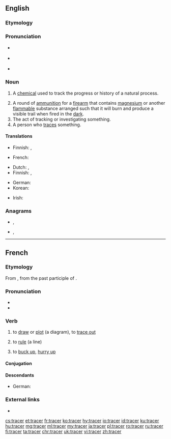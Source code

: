 {{also|Tracer|tračer}}
==English==

===Etymology===
{{suffix|trace|er|lang=en}}

===Pronunciation===
* {{a|UK}} {{IPA|/ˈtɹeɪsə(ɹ)/|[ˈtʃɹeɪsə(ɹ)]|lang=en}}
* {{a|US}} {{IPA|/ˈtɹeɪsɚ/|[ˈtʃɹeɪsɚ]|lang=en}}
* {{rhymes|eɪsə(r)|lang=en}}

===Noun===
{{en-noun}}

# {{lb|en|chemistry}} A [[chemical]] used to track the progress or history of a natural process.
# A round of [[ammunition]] for a [[firearm]] that contains [[magnesium]] or another [[flammable]] substance arranged such that it will burn and produce a visible trail when fired in the [[dark]].
# The act of tracking or investigating something.
# A person who [[trace]]s something.

====Translations====
{{trans-top|A chemical used to track the progress or history of a natural process}}
* Finnish: {{t|fi|markkeri}}, {{t|fi|merkkiaine}}
{{trans-mid}}
* French: {{t+|fr|marqueur|m}}
{{trans-bottom}}

{{trans-top|A piece of ammunition for a firearm that contains magnesium or another flammable substance}}
* Dutch: {{t|nl|tracer}}, {{t|nl|lichtspoormunitie}}
* Finnish: {{t|fi|valojuova-ammus}}, {{t|fi|valojuovaluoti}}
{{trans-mid}}
* German: {{t+|de|Leuchtspurmunition}}
* Korean: {{t+|ko|예광탄|sc=Kore}}
{{trans-bottom}}

{{trans-top|The act of tracking or investigating something}}
{{trans-mid}}
{{trans-bottom}}

{{trans-top|A person who traces something}}
* Irish: {{t|ga|rianaí|m}}
{{trans-mid}}
{{trans-bottom}}

===Anagrams===
* {{l|en|carter}}, {{l|en|Carter}}
* {{l|en|crater}}, {{l|en|Crater}}

----

==French==

===Etymology===
From {{etyl|fro|fr}} {{m|fro|tracier}}, from {{etyl|la|fr}} {{m|la|tractum}} the past participle of {{m|la|traho}}.

===Pronunciation===
* {{audio|Fr-tracer.ogg|audio|lang=fr}}
* {{IPA|/tʁa.se/|lang=fr}}

===Verb===
{{fr-verb}}

# {{lb|fr|transitive}} to [[draw]] or [[plot]] (a diagram), to [[trace out]]
# {{lb|fr|transitive}} to [[rule]] (a line)
# {{lb|fr|informal}} to [[buck up]], [[hurry up]]

====Conjugation====
{{fr-conj-auto}}

====Descendants====
* German: {{l|de|trassieren}}

===External links===
* {{R:TLFi}}

[[cs:tracer]]
[[et:tracer]]
[[fr:tracer]]
[[ko:tracer]]
[[hy:tracer]]
[[io:tracer]]
[[id:tracer]]
[[ku:tracer]]
[[hu:tracer]]
[[mg:tracer]]
[[ml:tracer]]
[[my:tracer]]
[[ja:tracer]]
[[pl:tracer]]
[[ro:tracer]]
[[ru:tracer]]
[[fi:tracer]]
[[ta:tracer]]
[[chr:tracer]]
[[uk:tracer]]
[[vi:tracer]]
[[zh:tracer]]
